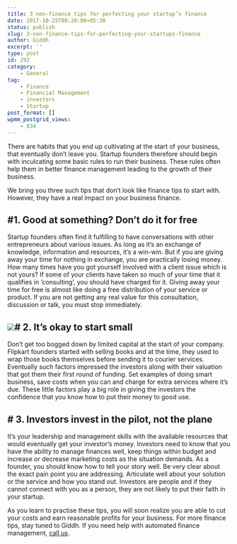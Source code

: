 ```yaml
---
title: 3 non-finance tips for perfecting your startup’s finance
date: 2017-10-25T08:20:00+05:30
status: publish
slug: 3-non-finance-tips-for-perfecting-your-startups-finance
author: Giddh
excerpt: ''
type: post
id: 292
category:
    - General
tag:
    - Finance
    - Financial Management
    - investors
    - Startup
post_format: []
wpmm_postgrid_views:
    - 834
---
```

There are habits that you end up cultivating at the start of your business, that eventually don’t leave you. Startup founders therefore should begin with inculcating some basic rules to run their business. These rules often help them in better finance management leading to the growth of their business.

We bring you three such tips that don’t look like finance tips to start with. However, they have a real impact on your business finance.

\#1. Good at something? Don’t do it for free
--------------------------------------------

Startup founders often find it fulfilling to have conversations with other entrepreneurs about various issues. As long as it’s an exchange of knowledge, information and resources, it’s a win-win. But if you are giving away your time for nothing in exchange, you are practically losing money. How many times have you got yourself involved with a client issue which is not yours? If some of your clients have taken so much of your time that it qualifies in ‘consulting’, you should have charged for it. Giving away your time for free is almost like doing a free distribution of your service or product. If you are not getting any real value for this consultation, discussion or talk, you must stop immediately.

<img class="wp-block-image size-large" src = "https://miro.medium.com/max/2112/1*rP5wRvR9lrnLWYYi5Q_mEA.jpeg" />**\# 2. It’s okay to start small**
----------------------------------

Don’t get too bogged down by limited capital at the start of your company. Flipkart founders started with selling books and at the time, they used to wrap those books themselves before sending it to courier services. Eventually such factors impressed the investors along with their valuation that got them their first round of funding. Set examples of doing smart business, save costs when you can and charge for extra services where it’s due. These little factors play a big role in giving the investors the confidence that you know how to put their money to good use.

\# 3. Investors invest in the pilot, not the plane
--------------------------------------------------

It’s your leadership and management skills with the available resources that would eventually get your investor’s money. Investors need to know that you have the ability to manage finances well, keep things within budget and increase or decrease marketing costs as the situation demands. As a founder, you should know how to tell your story well. Be very clear about the exact pain point you are addressing. Articulate well about your solution or the service and how you stand out. Investors are people and if they cannot connect with you as a person, they are not likely to put their faith in your startup.

As you learn to practise these tips, you will soon realize you are able to cut your costs and earn reasonable profits for your business. For more finance tips, stay tuned to Giddh. If you need help with automated finance management, [call us](https://giddh.com/).